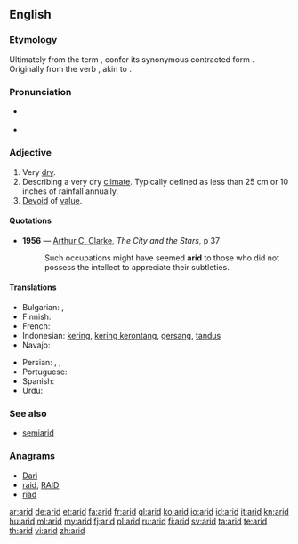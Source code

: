 ==English==

===Etymology===
Ultimately from the {{etyl|la}} term {{term|aridus|āridus|dry, arid, parched|lang=la}}, confer its synonymous contracted form {{term|ardus|lang=la}}. Originally from the verb {{term|areo|āreo|I am dry, I am parched|lang=la}}, akin to {{term|ardeo|ārdeō|I'm on fire, I burn|lang=la}}.

===Pronunciation===
* {{a|UK}} {{IPA|/ˈæ.ɹɪd/}} {{X-SAMPA|/{.rId/}}
* {{audio|en-us-arid.ogg|Audio (US)}}

===Adjective===
{{en-adj|arid|er|more}}
{{wikipedia}}

# Very [[dry]].
# Describing a very dry [[climate]].  Typically defined as less than 25 cm or 10 inches of rainfall annually.
# [[devoid|Devoid]] of [[value]].

====Quotations====
* '''1956''' — [[w:Arthur C. Clarke|Arthur C. Clarke]], ''The City and the Stars'', p 37
*: Such occupations might have seemed '''arid''' to those who did not possess the intellect to appreciate their subtleties.

====Translations====
{{trans-top|very dry}}
* Bulgarian: {{t|bg|сух}},  {{t|bg|безводен}}
* Finnish: {{t+|fi|kuiva}}
* French: {{t+|fr|aride}}
* Indonesian: [[kering]], [[kering kerontang]], [[gersang]], [[tandus]]
* Navajo: {{tø|nv|hóółtsei}}
{{trans-mid}}
* Persian: {{t|fa|خشک|sc=fa-Arab}}, {{t|fa|بایر|sc=fa-Arab}}, {{t|fa|کم باران|sc=fa-Arab}}
* Portuguese: {{t+|pt|árido}}
* Spanish: {{t|es|árido}}
* Urdu: {{t-|ur|خشک|xs=Urdu}}
{{trans-bottom}}

===See also===
* [[semiarid]]

===Anagrams===
* [[Dari#English|Dari]]
* [[raid#English|raid]], [[RAID#English|RAID]]
* [[riad#English|riad]]

[[ar:arid]]
[[de:arid]]
[[et:arid]]
[[fa:arid]]
[[fr:arid]]
[[gl:arid]]
[[ko:arid]]
[[io:arid]]
[[id:arid]]
[[it:arid]]
[[kn:arid]]
[[hu:arid]]
[[ml:arid]]
[[my:arid]]
[[fj:arid]]
[[pl:arid]]
[[ru:arid]]
[[fi:arid]]
[[sv:arid]]
[[ta:arid]]
[[te:arid]]
[[th:arid]]
[[vi:arid]]
[[zh:arid]]